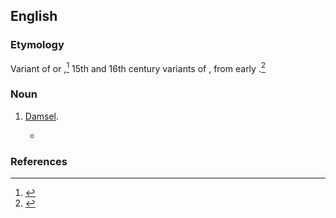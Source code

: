 ==English==

===Etymology===
Variant of {{m|en|damoiselle}} or {{m|en|damosel}},<ref>{{R:Webster 1913|Damosella}}</ref> 15th and 16th century variants of {{m|en|damsel}}, from early {{cog|enm|dameisele}}.<ref>{{R:OED}}</ref>

===Noun===
{{en-noun}}

# {{lb|en|archaic}} [[damsel|Damsel]].
#* {{RQ:Shakespeare Love's Labour's Lost|IV|i|text=But, '''damosella''' virgin, <br/>Was this directed to you?}}

===References===
<references/>